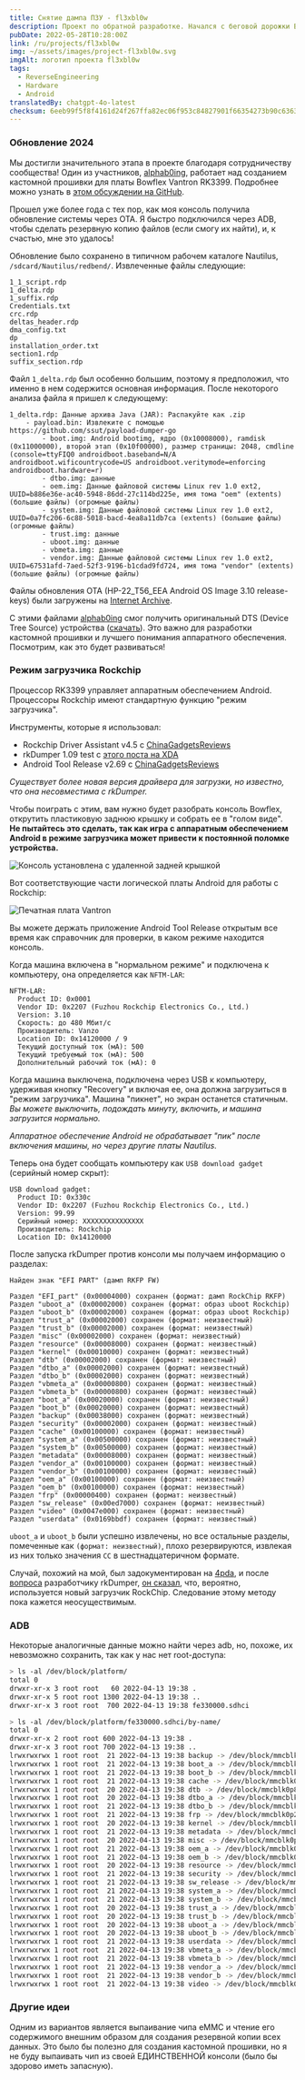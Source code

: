 ```yaml
---
title: Снятие дампа ПЗУ - fl3xbl0w
description: Проект по обратной разработке. Начался с беговой дорожки Bowflex Treadmill 22, но в итоге был обобщен для любой машины с Android, продаваемой Nautilus Inc. (Nautilus, Bowflex, Schwinn).
pubDate: 2022-05-28T10:28:00Z
link: /ru/projects/fl3xbl0w
img: ~/assets/images/project-fl3xbl0w.svg
imgAlt: логотип проекта fl3xbl0w
tags:
  - ReverseEngineering
  - Hardware
  - Android
translatedBy: chatgpt-4o-latest
checksum: 6eeb99f5f8f4161d24f267ffa82ec06f953c84827901f66354273b90c6363110
---
```



### Обновление 2024

Мы достигли значительного этапа в проекте благодаря сотрудничеству сообщества! Один из участников, [alphab0ing](https://github.com/alphab0ing), работает над созданием кастомной прошивки для платы Bowflex Vantron RK3399. Подробнее можно узнать в [этом обсуждении на GitHub](https://github.com/barrenechea/barrenechea-website/issues/20).

Прошел уже более года с тех пор, как моя консоль получила обновление системы через OTA. Я быстро подключился через ADB, чтобы сделать резервную копию файлов (если смогу их найти), и, к счастью, мне это удалось!

Обновление было сохранено в типичном рабочем каталоге Nautilus, `/sdcard/Nautilus/redbend/`. Извлеченные файлы следующие:

```
1_1_script.rdp
1_delta.rdp
1_suffix.rdp
Credentials.txt
crc.rdp
deltas_header.rdp
dma_config.txt
dp
installation_order.txt
section1.rdp
suffix_section.rdp
```

Файл `1_delta.rdp` был особенно большим, поэтому я предположил, что именно в нем содержится основная информация. После некоторого анализа файла я пришел к следующему:

```
1_delta.rdp: Данные архива Java (JAR): Распакуйте как .zip
	- payload.bin: Извлеките с помощью https://github.com/ssut/payload-dumper-go
		- boot.img: Android bootimg, ядро (0x10008000), ramdisk (0x11000000), второй этап (0x10f00000), размер страницы: 2048, cmdline (console=ttyFIQ0 androidboot.baseband=N/A androidboot.wificountrycode=US androidboot.veritymode=enforcing androidboot.hardware=r)
		- dtbo.img: данные
		- oem.img: Данные файловой системы Linux rev 1.0 ext2, UUID=b886e36e-ac40-5948-86dd-27c114bd225e, имя тома "oem" (extents) (большие файлы) (огромные файлы)
		- system.img: Данные файловой системы Linux rev 1.0 ext2, UUID=0a7fc206-6c88-5018-bacd-4ea8a11db7ca (extents) (большие файлы) (огромные файлы)
		- trust.img: данные
		- uboot.img: данные
		- vbmeta.img: данные
		- vendor.img: Данные файловой системы Linux rev 1.0 ext2, UUID=67531afd-7aed-52f3-9196-b1cdad9fd724, имя тома "vendor" (extents) (большие файлы) (огромные файлы)
```

Файлы обновления OTA (HP-22_T56_EEA Android OS Image 3.10 release-keys) были загружены на [Internet Archive](https://archive.org/download/HP-22_T56_EEA).

С этими файлами [alphab0ing](https://github.com/alphab0ing) смог получить оригинальный DTS (Device Tree Source) устройства ([скачать](/HP-22_T56_EEA.dts)). Это важно для разработки кастомной прошивки и лучшего понимания аппаратного обеспечения. Посмотрим, как это будет развиваться!

### Режим загрузчика Rockchip

Процессор RK3399 управляет аппаратным обеспечением Android. Процессоры Rockchip имеют стандартную функцию "режим загрузчика".

Инструменты, которые я использовал:

- Rockchip Driver Assistant v4.5 с [ChinaGadgetsReviews](https://chinagadgetsreviews.com/?s=Rockchip+Driver+Assistant)
- rkDumper 1.09 test с [этого поста на XDA](https://forum.xda-developers.com/t/tool-rkdumper-utility-for-backup-firmware-of-rockchips-devices.2915363/page-9#post-84229591)
- Android Tool Release v2.69 с [ChinaGadgetsReviews](https://chinagadgetsreviews.com/?s=android+tool+release)

_Существует более новая версия драйвера для загрузки, но известно, что она несовместима с rkDumper._

Чтобы поиграть с этим, вам нужно будет разобрать консоль Bowflex, открутить пластиковую заднюю крышку и собрать ее в "голом виде".
**Не пытайтесь это сделать, так как игра с аппаратным обеспечением Android в режиме загрузчика может привести к постоянной поломке устройства.**

<Image src={ConsoleMounted} alt="Консоль установлена с удаленной задней крышкой" format="webp" />

Вот соответствующие части логической платы Android для работы с Rockchip:

<Image src={VantronPCB} alt="Печатная плата Vantron" format="webp" />

Вы можете держать приложение Android Tool Release открытым все время как справочник для проверки, в каком режиме находится консоль.

Когда машина включена в "нормальном режиме" и подключена к компьютеру, она определяется как `NFTM-LAR`:

```
NFTM-LAR:
  Product ID: 0x0001
  Vendor ID: 0x2207 (Fuzhou Rockchip Electronics Co., Ltd.)
  Version: 3.10
  Скорость: до 480 Мбит/с
  Производитель: Vanzo
  Location ID: 0x14120000 / 9
  Текущий доступный ток (мА): 500
  Текущий требуемый ток (мА): 500
  Дополнительный рабочий ток (мА): 0
```

Когда машина выключена, подключена через USB к компьютеру, удерживая кнопку "Recovery" и включая ее, она должна загрузиться в "режим загрузчика". Машина "пикнет", но экран останется статичным. _Вы можете выключить, подождать минуту, включить, и машина загрузится нормально._

_Аппаратное обеспечение Android не обрабатывает "пик" после включения машины, но через другие платы Nautilus._

Теперь она будет сообщать компьютеру как `USB download gadget` (серийный номер скрыт):

```
USB download gadget:
  Product ID: 0x330c
  Vendor ID: 0x2207 (Fuzhou Rockchip Electronics Co., Ltd.)
  Version: 99.99
  Серийный номер: XXXXXXXXXXXXXXX
  Производитель: Rockchip
  Location ID: 0x14120000
```

После запуска rkDumper против консоли мы получаем информацию о разделах:

```
Найден знак "EFI PART" (дамп RKFP FW)

Раздел "EFI_part" (0x00004000) сохранен (формат: дамп RockChip RKFP)
Раздел "uboot_a" (0x00002000) сохранен (формат: образ uboot Rockchip)
Раздел "uboot_b" (0x00002000) сохранен (формат: образ uboot Rockchip)
Раздел "trust_a" (0x00002000) сохранен (формат: неизвестный)
Раздел "trust_b" (0x00002000) сохранен (формат: неизвестный)
Раздел "misc" (0x00002000) сохранен (формат: неизвестный)
Раздел "resource" (0x00008000) сохранен (формат: неизвестный)
Раздел "kernel" (0x00010000) сохранен (формат: неизвестный)
Раздел "dtb" (0x00002000) сохранен (формат: неизвестный)
Раздел "dtbo_a" (0x00002000) сохранен (формат: неизвестный)
Раздел "dtbo_b" (0x00002000) сохранен (формат: неизвестный)
Раздел "vbmeta_a" (0x00000800) сохранен (формат: неизвестный)
Раздел "vbmeta_b" (0x00000800) сохранен (формат: неизвестный)
Раздел "boot_a" (0x00020000) сохранен (формат: неизвестный)
Раздел "boot_b" (0x00020000) сохранен (формат: неизвестный)
Раздел "backup" (0x00038000) сохранен (формат: неизвестный)
Раздел "security" (0x00002000) сохранен (формат: неизвестный)
Раздел "cache" (0x00100000) сохранен (формат: неизвестный)
Раздел "system_a" (0x00500000) сохранен (формат: неизвестный)
Раздел "system_b" (0x00500000) сохранен (формат: неизвестный)
Раздел "metadata" (0x00008000) сохранен (формат: неизвестный)
Раздел "vendor_a" (0x00100000) сохранен (формат: неизвестный)
Раздел "vendor_b" (0x00100000) сохранен (формат: неизвестный)
Раздел "oem_a" (0x00100000) сохранен (формат: неизвестный)
Раздел "oem_b" (0x00100000) сохранен (формат: неизвестный)
Раздел "frp" (0x00000400) сохранен (формат: неизвестный)
Раздел "sw_release" (0x00ed7000) сохранен (формат: неизвестный)
Раздел "video" (0x0047e000) сохранен (формат: неизвестный)
Раздел "userdata" (0x0169bbdf) сохранен (формат: неизвестный)
```

`uboot_a` и `uboot_b` были успешно извлечены, но все остальные разделы, помеченные как `(формат: неизвестный)`, плохо резервируются, извлекая из них только значения `CC` в шестнадцатеричном формате.

Случай, похожий на мой, был задокументирован на [4pda](https://4pda.to/forum/index.php?s=&showtopic=614530&view=findpost&p=102427030), и после [вопроса](https://forum.xda-developers.com/t/tool-rkdumper-utility-for-backup-firmware-of-rockchips-devices.2915363/page-11#post-86678625) разработчику rkDumper, [он сказал](https://forum.xda-developers.com/t/tool-rkdumper-utility-for-backup-firmware-of-rockchips-devices.2915363/page-11#post-86687085), что, вероятно, используется новый загрузчик RockChip. Следование этому методу пока кажется неосуществимым.

### ADB

Некоторые аналогичные данные можно найти через adb, но, похоже, их невозможно сохранить, так как у нас нет root-доступа:

```sh
> ls -al /dev/block/platform/
total 0
drwxr-xr-x 3 root root   60 2022-04-13 19:38 .
drwxr-xr-x 5 root root 1300 2022-04-13 19:38 ..
drwxr-xr-x 3 root root  700 2022-04-13 19:38 fe330000.sdhci
```

```sh
> ls -al /dev/block/platform/fe330000.sdhci/by-name/
total 0
drwxr-xr-x 2 root root 600 2022-04-13 19:38 .
drwxr-xr-x 3 root root 700 2022-04-13 19:38 ..
lrwxrwxrwx 1 root root  21 2022-04-13 19:38 backup -> /dev/block/mmcblk0p15
lrwxrwxrwx 1 root root  21 2022-04-13 19:38 boot_a -> /dev/block/mmcblk0p13
lrwxrwxrwx 1 root root  21 2022-04-13 19:38 boot_b -> /dev/block/mmcblk0p14
lrwxrwxrwx 1 root root  21 2022-04-13 19:38 cache -> /dev/block/mmcblk0p17
lrwxrwxrwx 1 root root  20 2022-04-13 19:38 dtb -> /dev/block/mmcblk0p8
lrwxrwxrwx 1 root root  20 2022-04-13 19:38 dtbo_a -> /dev/block/mmcblk0p9
lrwxrwxrwx 1 root root  21 2022-04-13 19:38 dtbo_b -> /dev/block/mmcblk0p10
lrwxrwxrwx 1 root root  21 2022-04-13 19:38 frp -> /dev/block/mmcblk0p25
lrwxrwxrwx 1 root root  20 2022-04-13 19:38 kernel -> /dev/block/mmcblk0p7
lrwxrwxrwx 1 root root  21 2022-04-13 19:38 metadata -> /dev/block/mmcblk0p20
lrwxrwxrwx 1 root root  20 2022-04-13 19:38 misc -> /dev/block/mmcblk0p5
lrwxrwxrwx 1 root root  21 2022-04-13 19:38 oem_a -> /dev/block/mmcblk0p23
lrwxrwxrwx 1 root root  21 2022-04-13 19:38 oem_b -> /dev/block/mmcblk0p24
lrwxrwxrwx 1 root root  20 2022-04-13 19:38 resource -> /dev/block/mmcblk0p6
lrwxrwxrwx 1 root root  21 2022-04-13 19:38 security -> /dev/block/mmcblk0p16
lrwxrwxrwx 1 root root  21 2022-04-13 19:38 sw_release -> /dev/block/mmcblk0p26
lrwxrwxrwx 1 root root  21 2022-04-13 19:38 system_a -> /dev/block/mmcblk0p18
lrwxrwxrwx 1 root root  21 2022-04-13 19:38 system_b -> /dev/block/mmcblk0p19
lrwxrwxrwx 1 root root  20 2022-04-13 19:38 trust_a -> /dev/block/mmcblk0p3
lrwxrwxrwx 1 root root  20 2022-04-13 19:38 trust_b -> /dev/block/mmcblk0p4
lrwxrwxrwx 1 root root  20 2022-04-13 19:38 uboot_a -> /dev/block/mmcblk0p1
lrwxrwxrwx 1 root root  20 2022-04-13 19:38 uboot_b -> /dev/block/mmcblk0p2
lrwxrwxrwx 1 root root  21 2022-04-13 19:38 userdata -> /dev/block/mmcblk0p28
lrwxrwxrwx 1 root root  21 2022-04-13 19:38 vbmeta_a -> /dev/block/mmcblk0p11
lrwxrwxrwx 1 root root  21 2022-04-13 19:38 vbmeta_b -> /dev/block/mmcblk0p12
lrwxrwxrwx 1 root root  21 2022-04-13 19:38 vendor_a -> /dev/block/mmcblk0p21
lrwxrwxrwx 1 root root  21 2022-04-13 19:38 vendor_b -> /dev/block/mmcblk0p22
lrwxrwxrwx 1 root root  21 2022-04-13 19:38 video -> /dev/block/mmcblk0p27
```

### Другие идеи

Одним из вариантов является выпаивание чипа eMMC и чтение его содержимого внешним образом для создания резервной копии всех данных. Это было бы полезно для создания кастомной прошивки, но я не буду выпаивать чип из своей ЕДИНСТВЕННОЙ консоли (было бы здорово иметь запасную).
